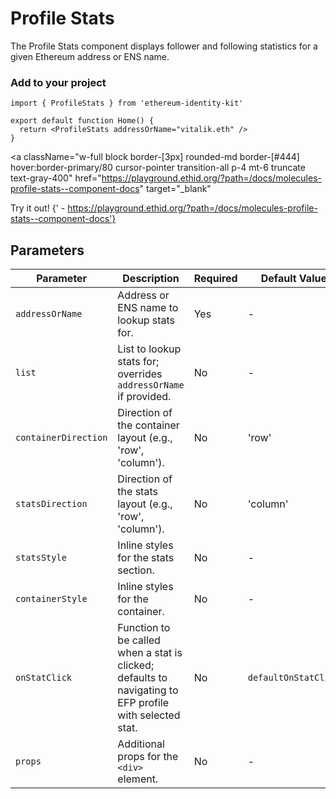 
# Profile Stats

The Profile Stats component displays follower and following statistics for a given Ethereum address or ENS name.

### Add to your project

```tsx copy
import { ProfileStats } from 'ethereum-identity-kit'

export default function Home() {
  return <ProfileStats addressOrName="vitalik.eth" />
}
```

<a
  className="w-full block border-[3px] rounded-md border-[#444] hover:border-primary/80 cursor-pointer transition-all p-4 mt-6 truncate text-gray-400"
  href="https://playground.ethid.org/?path=/docs/molecules-profile-stats--component-docs"
  target="_blank"
>
  <span className="text-primary">Try it out!</span>
  <span className="text-gray-400">
    {' - https://playground.ethid.org/?path=/docs/molecules-profile-stats--component-docs'}
  </span>
</a>

<div className="w-full bg-[#222] border-[3px] rounded-md border-[#444] p-8 mt-8 flex flex-col gap-6 justify-center items-center">
  <ProfileStats addressOrName="vitalik.eth" />
</div>

## Parameters

| Parameter            | Description                                                                                             | Required | Default Value        |
| -------------------- | ------------------------------------------------------------------------------------------------------- | -------- | -------------------- |
| `addressOrName`      | Address or ENS name to lookup stats for.                                                                | Yes      | -                    |
| `list`               | List to lookup stats for; overrides `addressOrName` if provided.                                        | No       | -                    |
| `containerDirection` | Direction of the container layout (e.g., 'row', 'column').                                              | No       | 'row'                |
| `statsDirection`     | Direction of the stats layout (e.g., 'row', 'column').                                                  | No       | 'column'             |
| `statsStyle`         | Inline styles for the stats section.                                                                    | No       | -                    |
| `containerStyle`     | Inline styles for the container.                                                                        | No       | -                    |
| `onStatClick`        | Function to be called when a stat is clicked; defaults to navigating to EFP profile with selected stat. | No       | `defaultOnStatClick` |
| `props`              | Additional props for the `<div>` element.                                                               | No       | -                    |
